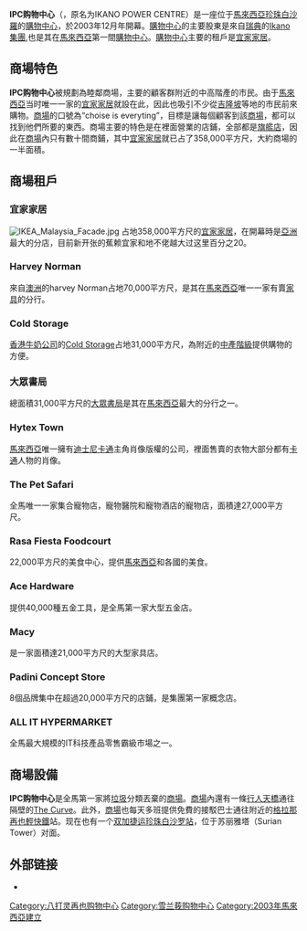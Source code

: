 {{Infobox_housinghk | name = IPC购物中心
| photo = IPC Shopping Centre (211029).jpg
| address= {{MYS}}[[雪兰莪州|雪兰莪州]][[八打靈再也|八打靈再也]][[珍珠白沙羅|珍珠白沙羅]]
| developer= ikano集團
| use = 商場
| blocknumber = 1
| floornumber = 4樓
| yearofcompletion = 2003年12月
}}

'''IPC购物中心'''（{{lang-en|IPC Shopping Centre}}，原名为IKANO POWER CENTRE）是一座位于[[馬來西亞|馬來西亞]][[珍珠白沙羅|珍珠白沙羅]]的[[購物中心|購物中心]]，於2003年12月年開幕。[[購物中心|購物中心]]的主要股東是來自[[瑞典|瑞典]]的[[Ikano|Ikano]][[集團|集團]],也是其在[[馬來西亞|馬來西亞]]第一間[[購物中心|購物中心]]。[[購物中心|購物中心]]主要的租戶是[[宜家家居|宜家家居]]。

== 商場特色 ==
'''IPC购物中心'''被規劃為睦鄰商場，主要的顧客群附近的中高階產的市民。由于[[馬來西亞|馬來西亞]]当时唯一一家的[[宜家家居|宜家家居]]就設在此，因此也吸引不少從[[吉隆坡|吉隆坡]]等地的市民前來購物。[[商場|商場]]的口號為“choise is everyting”，目標是讓每個顧客到該[[商場|商場]]，都可以找到他們所要的東西。商場主要的特色是在裡面營業的店鋪，全部都是[[旗艦店|旗艦店]]，因此在[[商場|商場]]內只有數十間商鋪，其中[[宜家家居|宜家家居]]就已占了358,000平方尺，大約商場的一半面積。

== 商場租戶 ==
=== 宜家家居 ===
[[File:IKEA_Malaysia_Facade.jpg|thumb]]
占地358,000平方尺的[[宜家家居|宜家家居]]，在開幕時是[[亞洲|亞洲]]最大的分店，目前新开张的蕉赖宜家和地不佬越大过这里百分之20。

=== Harvey Norman ===
來自[[澳洲|澳洲]]的harvey Norman占地70,000平方尺，是其在[[馬來西亞|馬來西亞]]唯一一家有賣[[家具|家具]]的分行。

=== Cold Storage ===
[[香港|香港]][[牛奶公司|牛奶公司]]的[[Cold_Storage|Cold Storage]]占地31,000平方尺，為附近的[[中產階級|中產階級]]提供購物的方便。

=== 大眾書局 ===
總面積31,000平方尺的[[大眾書局|大眾書局]]是其在[[馬來西亞|馬來西亞]]最大的分行之一。

=== Hytex Town ===
[[馬來西亞|馬來西亞]]唯一擁有[[迪士尼|迪士尼]][[卡通|卡通]]主角肖像版權的公司，裡面售賣的衣物大部分都有[[卡通|卡通]]人物的肖像。

=== The Pet Safari ===
全馬唯一一家集合寵物店，寵物醫院和寵物酒店的寵物店，面積達27,000平方尺。

=== Rasa Fiesta Foodcourt ===
22,000平方尺的美食中心，提供[[馬來西亞|馬來西亞]]和各國的美食。

=== Ace Hardware ===
提供40,000種五金工具，是全馬第一家大型五金店。

=== Macy ===
是一家面積達21,000平方尺的大型家具店。

=== Padini Concept Store ===
8個品牌集中在超過20,000平方尺的店鋪，是{{tsl|en|Padini|Padini}}集團第一家概念店。

=== ALL IT HYPERMARKET ===
全馬最大規模的IT科技產品零售霸級市場之一。

== 商場設備 ==
'''IPC购物中心'''是全馬第一家將[[垃圾|垃圾]]分類丟棄的[[商場|商場]]。[[商場|商場]]內還有一條[[行人天橋|行人天橋]]通往隔壁的[[The_Curve|The Curve]]。此外，[[商場|商場]]也每天多班提供免費的接駁巴士通往附近的[[格拉那再也|格拉那再也]][[輕快鐵|輕快鐵]]站。现在也有一个[[双加捷运|双加]][[捷运|捷运]][[珍珠白沙罗站|珍珠白沙罗站]]，位于苏丽雅塔（Surian Tower）对面。

==外部链接==
{{Portal box|马来西亚}}
* {{official|http://www.ipc.com.my/ IPC购物中心}}
{{马来西亚商场}}
[[Category:八打灵再也购物中心|Category:八打灵再也购物中心]]
[[Category:雪兰莪购物中心|Category:雪兰莪购物中心]]
[[Category:2003年馬來西亞建立|Category:2003年馬來西亞建立]]